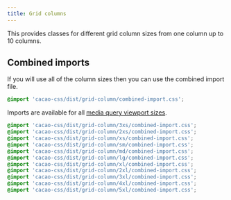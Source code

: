 ```yaml
---
title: Grid columns
---
```


This provides classes for different grid column sizes from one column up to 10 columns.


## Combined imports

If you will use all of the column sizes then you can use the combined import file.

```css
@import 'cacao-css/dist/grid-column/combined-import.css';
```

Imports are available for all [media query viewport sizes](/styles/media#viewport-media-queries).

```css
@import 'cacao-css/dist/grid-column/3xs/combined-import.css';
@import 'cacao-css/dist/grid-column/2xs/combined-import.css';
@import 'cacao-css/dist/grid-column/xs/combined-import.css';
@import 'cacao-css/dist/grid-column/sm/combined-import.css';
@import 'cacao-css/dist/grid-column/md/combined-import.css';
@import 'cacao-css/dist/grid-column/lg/combined-import.css';
@import 'cacao-css/dist/grid-column/xl/combined-import.css';
@import 'cacao-css/dist/grid-column/2xl/combined-import.css';
@import 'cacao-css/dist/grid-column/3xl/combined-import.css';
@import 'cacao-css/dist/grid-column/4xl/combined-import.css';
@import 'cacao-css/dist/grid-column/5xl/combined-import.css';
```
